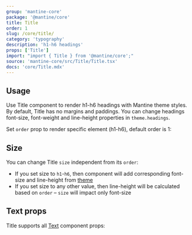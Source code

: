 ```yaml
---
group: 'mantine-core'
package: '@mantine/core'
title: Title
order: 1
slug: /core/title/
category: 'typography'
description: 'h1-h6 headings'
props: ['Title']
import: "import { Title } from '@mantine/core';"
source: 'mantine-core/src/Title/Title.tsx'
docs: 'core/Title.mdx'
---
```



## Usage

Use Title component to render h1-h6 headings with Mantine theme styles.
By default, Title has no margins and paddings.
You can change headings font-size, font-weight and line-height properties in `theme.headings`.

Set `order` prop to render specific element (h1-h6), default order is 1:

<Demo data={TitleDemos.usage} />

## Size

You can change Title `size` independent from its `order`:

- If you set size to `h1`-`h6`, then component will add corresponding font-size and line-height from [theme](/theming/theme-object/)
- If you set size to any other value, then line-height will be calculated based on `order` – `size` will impact only font-size

<Demo data={TitleDemos.size} />

## Text props

Title supports all [Text](/core/text/) component props:

<Demo data={TitleDemos.textProps} />
